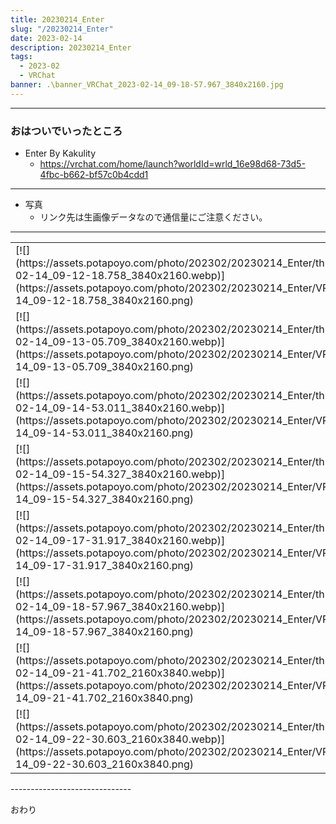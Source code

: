 ```yaml
---
title: 20230214_Enter
slug: "/20230214_Enter"
date: 2023-02-14
description: 20230214_Enter
tags:
  - 2023-02
  - VRChat
banner: .\banner_VRChat_2023-02-14_09-18-57.967_3840x2160.jpg
---
```

------------------------------
### おはついでいったところ

+ Enter By Kakulity 
  + https://vrchat.com/home/launch?worldId=wrld_16e98d68-73d5-4fbc-b662-bf57c0b4cdd1
------------------------------
+ 写真
  + リンク先は生画像データなので通信量にご注意ください。
------------------------------

<table>
    <tr>
      <td>[![](https://assets.potapoyo.com/photo/202302/20230214_Enter/thumb_VRChat_2023-02-14_09-12-18.758_3840x2160.webp)](https://assets.potapoyo.com/photo/202302/20230214_Enter/VRChat_2023-02-14_09-12-18.758_3840x2160.png)</td>
      <td>[![](https://assets.potapoyo.com/photo/202302/20230214_Enter/thumb_VRChat_2023-02-14_09-12-56.414_3840x2160.webp)](https://assets.potapoyo.com/photo/202302/20230214_Enter/VRChat_2023-02-14_09-12-56.414_3840x2160.png)</td>
    </tr>
    <tr>
      <td>[![](https://assets.potapoyo.com/photo/202302/20230214_Enter/thumb_VRChat_2023-02-14_09-13-05.709_3840x2160.webp)](https://assets.potapoyo.com/photo/202302/20230214_Enter/VRChat_2023-02-14_09-13-05.709_3840x2160.png)</td>
      <td>[![](https://assets.potapoyo.com/photo/202302/20230214_Enter/thumb_VRChat_2023-02-14_09-14-48.531_3840x2160.webp)](https://assets.potapoyo.com/photo/202302/20230214_Enter/VRChat_2023-02-14_09-14-48.531_3840x2160.png)</td>
    </tr>
    <tr>
      <td>[![](https://assets.potapoyo.com/photo/202302/20230214_Enter/thumb_VRChat_2023-02-14_09-14-53.011_3840x2160.webp)](https://assets.potapoyo.com/photo/202302/20230214_Enter/VRChat_2023-02-14_09-14-53.011_3840x2160.png)</td>
      <td>[![](https://assets.potapoyo.com/photo/202302/20230214_Enter/thumb_VRChat_2023-02-14_09-15-05.782_3840x2160.webp)](https://assets.potapoyo.com/photo/202302/20230214_Enter/VRChat_2023-02-14_09-15-05.782_3840x2160.png)</td>
    </tr>
    <tr>
      <td>[![](https://assets.potapoyo.com/photo/202302/20230214_Enter/thumb_VRChat_2023-02-14_09-15-54.327_3840x2160.webp)](https://assets.potapoyo.com/photo/202302/20230214_Enter/VRChat_2023-02-14_09-15-54.327_3840x2160.png)</td>
      <td>[![](https://assets.potapoyo.com/photo/202302/20230214_Enter/thumb_VRChat_2023-02-14_09-17-22.030_3840x2160.webp)](https://assets.potapoyo.com/photo/202302/20230214_Enter/VRChat_2023-02-14_09-17-22.030_3840x2160.png)</td>
    </tr>
    <tr>
      <td>[![](https://assets.potapoyo.com/photo/202302/20230214_Enter/thumb_VRChat_2023-02-14_09-17-31.917_3840x2160.webp)](https://assets.potapoyo.com/photo/202302/20230214_Enter/VRChat_2023-02-14_09-17-31.917_3840x2160.png)</td>
      <td>[![](https://assets.potapoyo.com/photo/202302/20230214_Enter/thumb_VRChat_2023-02-14_09-18-40.615_3840x2160.webp)](https://assets.potapoyo.com/photo/202302/20230214_Enter/VRChat_2023-02-14_09-18-40.615_3840x2160.png)</td>
    </tr>
    <tr>
      <td>[![](https://assets.potapoyo.com/photo/202302/20230214_Enter/thumb_VRChat_2023-02-14_09-18-57.967_3840x2160.webp)](https://assets.potapoyo.com/photo/202302/20230214_Enter/VRChat_2023-02-14_09-18-57.967_3840x2160.png)</td>
      <td>[![](https://assets.potapoyo.com/photo/202302/20230214_Enter/thumb_VRChat_2023-02-14_09-21-30.676_2160x3840.webp)](https://assets.potapoyo.com/photo/202302/20230214_Enter/VRChat_2023-02-14_09-21-30.676_2160x3840.png)</td>
    </tr>
    <tr>
      <td>[![](https://assets.potapoyo.com/photo/202302/20230214_Enter/thumb_VRChat_2023-02-14_09-21-41.702_2160x3840.webp)](https://assets.potapoyo.com/photo/202302/20230214_Enter/VRChat_2023-02-14_09-21-41.702_2160x3840.png)</td>
      <td>[![](https://assets.potapoyo.com/photo/202302/20230214_Enter/thumb_VRChat_2023-02-14_09-22-19.350_2160x3840.webp)](https://assets.potapoyo.com/photo/202302/20230214_Enter/VRChat_2023-02-14_09-22-19.350_2160x3840.png)</td>
    </tr>
    <tr>
      <td>[![](https://assets.potapoyo.com/photo/202302/20230214_Enter/thumb_VRChat_2023-02-14_09-22-30.603_2160x3840.webp)](https://assets.potapoyo.com/photo/202302/20230214_Enter/VRChat_2023-02-14_09-22-30.603_2160x3840.png)</td>
      <td>[![](https://assets.potapoyo.com/photo/202302/20230214_Enter/thumb_VRChat_2023-02-14_09-22-47.850_2160x3840.webp)](https://assets.potapoyo.com/photo/202302/20230214_Enter/VRChat_2023-02-14_09-22-47.850_2160x3840.png)</td>
    </tr>
  </table>
------------------------------

おわり
